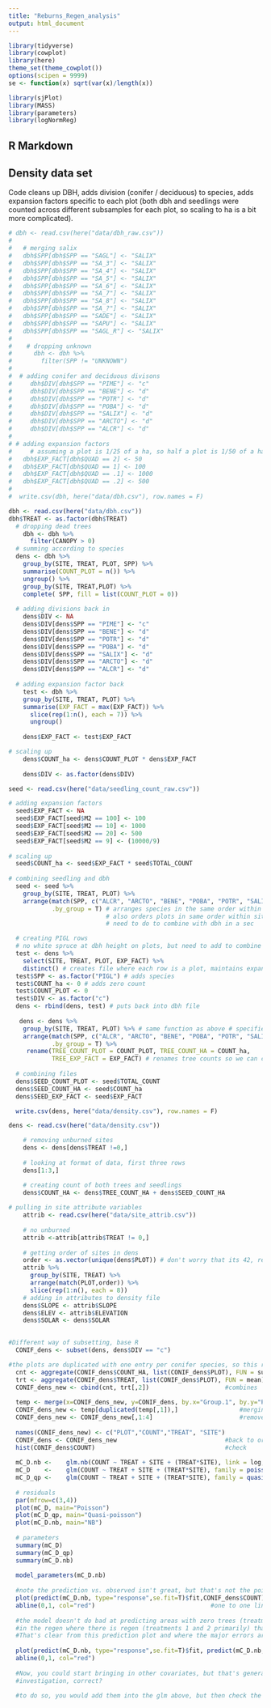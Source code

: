 ```yaml
---
title: "Reburns_Regen_analysis"
output: html_document
---
```


```r
library(tidyverse)
library(cowplot)
library(here)
theme_set(theme_cowplot())
options(scipen = 9999)
se <- function(x) sqrt(var(x)/length(x))

library(sjPlot)
library(MASS)
library(parameters)
library(logNormReg)
```

## R Markdown


## Density data set

Code cleans up DBH, adds division (conifer / deciduous) to species, adds expansion factors specific to each plot (both dbh and seedlings were counted across different subsamples for each plot, so scaling to ha is a bit more complicated).

```r
# dbh <- read.csv(here("data/dbh_raw.csv"))
# 
#   # merging salix
#   dbh$SPP[dbh$SPP == "SAGL"] <- "SALIX"
#   dbh$SPP[dbh$SPP == "SA_3"] <- "SALIX"
#   dbh$SPP[dbh$SPP == "SA_4"] <- "SALIX"
#   dbh$SPP[dbh$SPP == "SA_5"] <- "SALIX"
#   dbh$SPP[dbh$SPP == "SA_6"] <- "SALIX"
#   dbh$SPP[dbh$SPP == "SA_7"] <- "SALIX"
#   dbh$SPP[dbh$SPP == "SA_8"] <- "SALIX"
#   dbh$SPP[dbh$SPP == "SA_?"] <- "SALIX"
#   dbh$SPP[dbh$SPP == "SADE"] <- "SALIX"
#   dbh$SPP[dbh$SPP == "SAPU"] <- "SALIX"
#   dbh$SPP[dbh$SPP == "SAGL_R"] <- "SALIX"
#   
#    # dropping unknown
#      dbh <- dbh %>%
#        filter(SPP != "UNKNOWN")
#   
#  # adding conifer and deciduous divisons
#     dbh$DIV[dbh$SPP == "PIME"] <- "c"
#     dbh$DIV[dbh$SPP == "BENE"] <- "d"
#     dbh$DIV[dbh$SPP == "POTR"] <- "d"
#     dbh$DIV[dbh$SPP == "POBA"] <- "d"
#     dbh$DIV[dbh$SPP == "SALIX"] <- "d"
#     dbh$DIV[dbh$SPP == "ARCTO"] <- "d"
#     dbh$DIV[dbh$SPP == "ALCR"] <- "d"
# 
# # adding expansion factors
#     # assuming a plot is 1/25 of a ha, so half a plot is 1/50 of a ha.
#   dbh$EXP_FACT[dbh$QUAD == 2] <- 50
#   dbh$EXP_FACT[dbh$QUAD == 1] <- 100
#   dbh$EXP_FACT[dbh$QUAD == .1] <- 1000
#   dbh$EXP_FACT[dbh$QUAD == .2] <- 500
# 
#  write.csv(dbh, here("data/dbh.csv"), row.names = F)
```

```r
dbh <- read.csv(here("data/dbh.csv"))
dbh$TREAT <- as.factor(dbh$TREAT)
  # dropping dead trees
    dbh <- dbh %>%
      filter(CANOPY > 0)
  # summing according to species
  dens <- dbh %>%
    group_by(SITE, TREAT, PLOT, SPP) %>%
    summarise(COUNT_PLOT = n()) %>%
    ungroup() %>%
    group_by(SITE, TREAT,PLOT) %>%
    complete( SPP, fill = list(COUNT_PLOT = 0))
  
  # adding divisions back in
    dens$DIV <- NA
    dens$DIV[dens$SPP == "PIME"] <- "c"
    dens$DIV[dens$SPP == "BENE"] <- "d"
    dens$DIV[dens$SPP == "POTR"] <- "d"
    dens$DIV[dens$SPP == "POBA"] <- "d"
    dens$DIV[dens$SPP == "SALIX"] <- "d"
    dens$DIV[dens$SPP == "ARCTO"] <- "d"
    dens$DIV[dens$SPP == "ALCR"] <- "d"
    
  # adding expansion factor back
    test <- dbh %>%
    group_by(SITE, TREAT, PLOT) %>%
    summarise(EXP_FACT = max(EXP_FACT)) %>%
      slice(rep(1:n(), each = 7)) %>%
      ungroup()
  
    dens$EXP_FACT <- test$EXP_FACT

# scaling up
    dens$COUNT_ha <- dens$COUNT_PLOT * dens$EXP_FACT
    
    dens$DIV <- as.factor(dens$DIV)
```

```r
seed <- read.csv(here("data/seedling_count_raw.csv"))

# adding expansion factors
  seed$EXP_FACT <- NA
  seed$EXP_FACT[seed$M2 == 100] <- 100
  seed$EXP_FACT[seed$M2 == 10] <- 1000
  seed$EXP_FACT[seed$M2 == 20] <- 500
  seed$EXP_FACT[seed$M2 == 9] <- (10000/9)
  
# scaling up
  seed$COUNT_ha <- seed$EXP_FACT * seed$TOTAL_COUNT
  
# combining seedling and dbh
  seed <- seed %>% 
    group_by(SITE, TREAT, PLOT) %>%
    arrange(match(SPP, c("ALCR", "ARCTO", "BENE", "POBA", "POTR", "SALIX", "PIGL", "PIME")),
            .by_group = T) # arranges species in the same order within plots
                           # also orders plots in same order within sites
                           # need to do to combine with dbh in a sec

  # creating PIGL rows 
  # no white spruce at dbh height on plots, but need to add to combine with seedling file
  test <- dens %>%
    select(SITE, TREAT, PLOT, EXP_FACT) %>%
    distinct() # creates file where each row is a plot, maintains expansion factors/site/treat
  test$SPP <- as.factor("PIGL") # adds species
  test$COUNT_ha <- 0 # adds zero count
  test$COUNT_PLOT <- 0
  test$DIV <- as.factor("c")
  dens <- rbind(dens, test) # puts back into dbh file 
  
   dens <- dens %>%
    group_by(SITE, TREAT, PLOT) %>% # same function as above # specifies order of species
    arrange(match(SPP, c("ALCR", "ARCTO", "BENE", "POBA", "POTR", "SALIX", "PIGL", "PIME")),
            .by_group = T) %>%
     rename(TREE_COUNT_PLOT = COUNT_PLOT, TREE_COUNT_HA = COUNT_ha,
            TREE_EXP_FACT = EXP_FACT) # renames tree counts so we can combine with seedling
   
  # combining files
  dens$SEED_COUNT_PLOT <- seed$TOTAL_COUNT
  dens$SEED_COUNT_HA <- seed$COUNT_ha
  dens$SEED_EXP_FACT <- seed$EXP_FACT

  write.csv(dens, here("data/density.csv"), row.names = F)
```


```r
dens <- read.csv(here("data/density.csv"))

    # removing unburned sites
    dens <- dens[dens$TREAT !=0,]
    
    # looking at format of data, first three rows
    dens[1:3,]

    # creating count of both trees and seedlings
    dens$COUNT_HA <- dens$TREE_COUNT_HA + dens$SEED_COUNT_HA
    
# pulling in site attribute variables
    attrib <- read.csv(here("data/site_attrib.csv"))
    
    # no unburned
    attrib <-attrib[attrib$TREAT != 0,]
    
    # getting order of sites in dens
    order <- as.vector(unique(dens$PLOT)) # don't worry that its 42, remember this doesnt include unburned
    attrib %>%
      group_by(SITE, TREAT) %>%
      arrange(match(PLOT,order)) %>%
      slice(rep(1:n(), each = 8))
    # adding in attributes to density file
    dens$SLOPE <- attrib$SLOPE
    dens$ELEV <- attrib$ELEVATION
    dens$SOLAR <- dens$SOLAR
    
```



```r
#Different way of subsetting, base R  
  CONIF_dens <- subset(dens, dens$DIV == "c")

#the plots are duplicated with one entry per conifer species, so this reduces it to one value per plot
  cnt <- aggregate(CONIF_dens$COUNT_HA, list(CONIF_dens$PLOT), FUN = sum)  	#adds up the count per ha for each row within a plot
  trt <- aggregate(CONIF_dens$TREAT, list(CONIF_dens$PLOT), FUN = mean)	#gets the treatment number (mean works because they are the same
  CONIF_dens_new <- cbind(cnt, trt[,2])						#combines
  
  temp <- merge(x=CONIF_dens_new, y=CONIF_dens, by.x="Group.1", by.y="PLOT", all.x=F, all.y=F)	#adding in the site in a clumsy way but it was quick
  CONIF_dens_new <- temp[duplicated(temp[,1]),]					#merging and removing
  CONIF_dens_new <- CONIF_dens_new[,1:4]						#remove extra columns
  
  names(CONIF_dens_new) <- c("PLOT","COUNT","TREAT", "SITE")			#get names back in there
  CONIF_dens <- CONIF_dens_new								#back to original name so code below works
  hist(CONIF_dens$COUNT)									#check
  
  mC_D.nb <- 	glm.nb(COUNT ~ TREAT + SITE + (TREAT*SITE), link = log, data = CONIF_dens) 
  mC_D    <- 	glm(COUNT ~ TREAT + SITE + (TREAT*SITE), family = poisson(link = "log"), data = CONIF_dens)
  mC_D_qp <- 	glm(COUNT ~ TREAT + SITE + (TREAT*SITE), family = quasipoisson(link = "log"), data = CONIF_dens) 
  
  # residuals
  par(mfrow=c(3,4))
  plot(mC_D, main="Poisson")
  plot(mC_D_qp, main="Quasi-poisson")
  plot(mC_D.nb, main="NB")
  
  # parameters
  summary(mC_D)
  summary(mC_D_qp)
  summary(mC_D.nb)
  
  model_parameters(mC_D.nb)
  
  #note the prediction vs. observed isn't great, but that's not the point here
  plot(predict(mC_D.nb, type="response",se.fit=T)$fit,CONIF_dens$COUNT)	#plots the exponentiated prediction back
  abline(0,1, col="red")								#one to one line
  
  #the model doesn't do bad at predicting areas with zero trees (treatment effect) are zero, it's the variability
  #in the regen where there is regen (treatments 1 and 2 primarily) that must be explained by other factors.
  #That's clear from this prediction plot and where the major errors are, but also in the standard errors.
  
  plot(predict(mC_D.nb, type="response",se.fit=T)$fit, predict(mC_D.nb, type="response",se.fit=T)$se.fit, ylab="SE", xlab="Prediction")
  abline(0,1, col="red")
  
  #Now, you could start bringing in other covariates, but that's generally not been your aim with this particular
  #investigation, correct?

  #to do so, you would add them into the glm above, but then check the diagnostics again of course
    
```

